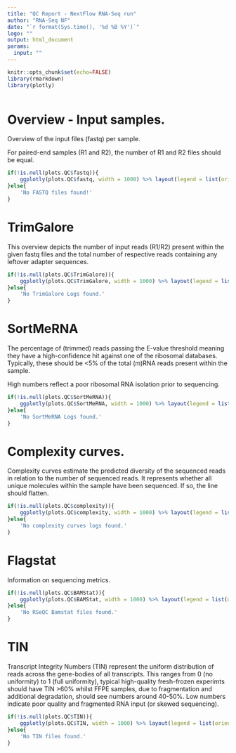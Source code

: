 ```yaml
---
title: "QC Report - NextFlow RNA-Seq run"
author: "RNA-Seq NF"
date: "`r format(Sys.time(), '%d %B %Y')`"
logo: ""
output: html_document
params:
  input: ""
---
```


<!-- Rscript -e "rmarkdown::render(\"RNASeqNF_QC.Rmd\", params = list(input = \"<input folder>\"))" -->

```r
knitr::opts_chunk$set(echo=FALSE)
library(rmarkdown)
library(plotly)
```

```r
```

# Overview - Input samples.

Overview of the input files (fastq) per sample.

For paired-end samples (R1 and R2), the number of R1 and R2 files should be equal.

```r
if(!is.null(plots.QC$fastq)){
    ggplotly(plots.QC$fastq, width = 1000) %>% layout(legend = list(orientation = "h", x = 0, y = 1.1))
}else{
    'No FASTQ files found!'
}
```


# TrimGalore

This overview depicts the number of input reads (R1/R2) present within the given fastq files and the total number of respective reads containing any leftover adapter sequences.


```r
if(!is.null(plots.QC$TrimGalore)){
    ggplotly(plots.QC$TrimGalore, width = 1000) %>% layout(legend = list(orientation = "h", x = 0, y = 1.1))
}else{
    'No TrimGalore Logs found.'
}
```

# SortMeRNA

The percentage of (trimmed) reads passing the E-value threshold meaning they have a high-confidence hit against one of the ribosomal databases.
Typically, these should be <5% of the total (m)RNA reads present within the sample.

High numbers reflect a poor ribosomal RNA isolation prior to sequencing.

```r
if(!is.null(plots.QC$SortMeRNA)){
    ggplotly(plots.QC$SortMeRNA, width = 1000) %>% layout(legend = list(orientation = "h", x = 0, y = 1.1))
}else{
    'No SortMeRNA Logs found.'
}
```

# Complexity curves.

Complexity curves estimate the predicted diversity of the sequenced reads in relation to the number of sequenced reads.
It represents whether all unique molecules within the sample have been sequenced. If so, the line should flatten.

```r
if(!is.null(plots.QC$complexity)){
    ggplotly(plots.QC$complexity, width = 1000) %>% layout(legend = list(orientation = "h", x = 0, y = 1.1))
}else{
    'No complexity curves logs found.'
}
```

# Flagstat

Information on sequencing metrics.

```r
if(!is.null(plots.QC$BAMStat)){
    ggplotly(plots.QC$BAMStat, width = 1000) %>% layout(legend = list(orientation = "h", x = 0, y = 1.1))
}else{
    'No RSeQC Bamstat files found.'
}
```

# TIN

Transcript Integrity Numbers (TIN) represent the uniform distribution of reads across the gene-bodies of all transcripts.
This ranges from 0 (no uniformity) to 1 (full uniformity), typical high-quality fresh-frozen experimts should have TIN >60% whilst FFPE samples, due to fragmentation and additional degradation, should see numbers around 40-50%. Low numbers indicate poor quality and fragmented RNA input (or skewed sequencing).

```r
if(!is.null(plots.QC$TIN)){
    ggplotly(plots.QC$TIN, width = 1000) %>% layout(legend = list(orientation = "h", x = 0, y = 1.1))
}else{
    'No TIN files found.'
}
```
